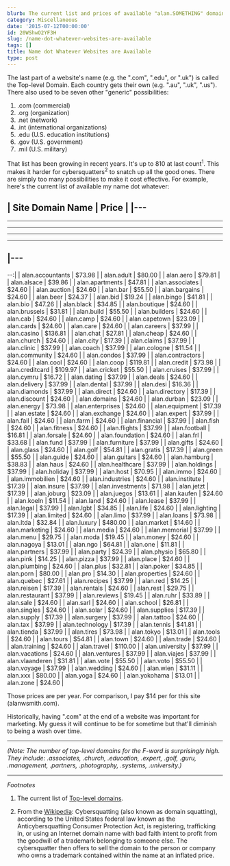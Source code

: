 ```yaml
---
blurb: The current list and prices of available "alan.SOMETHING" domains.
category: Miscellaneous
date: '2015-07-12T00:00:00'
id: 20WShwO2YF3H
slug: /name-dot-whatever-websites-are-available
tags: []
title: Name dot Whatever Websites are Available
type: post
---
```


The last part of a website's name (e.g. the ".com", ".edu", or ".uk") is called the Top-level Domain. Each country gets their own (e.g. ".au", ".uk", ".us"). There also used to be seven other "generic" possibilities:

1. .com (commercial)
2. .org (organization)
3. .net (network)
4. .int (international organizations)
5. .edu (U.S. education institutions)
6. .gov (U.S. government)
7. .mil (U.S. military)

That list has been growing in recent years. It's up to 810 at last count<sup>1</sup>. This makes it harder for cybersquatters<sup>2</sup> to snatch up all the good ones. There are simply too many possibilities to make it cost effective. For example, here's the current list of available my name dot whatever:


| Site Domain Name | Price   |
|---
---
---
---
---
---
|---
---
--:|
| alan.accountants | $73.98  |
| alan.adult       | $80.00  |
| alan.aero        | $79.81  |
| alan.alsace      | $39.86  |
| alan.apartments  | $47.81  |
| alan.associates  | $24.60  |
| alan.auction     | $24.60  |
| alan.bar         | $55.50  |
| alan.bargains    | $24.60  |
| alan.beer        | $24.37  |
| alan.bid         | $19.24  |
| alan.bingo       | $41.81  |
| alan.bio         | $47.26  |
| alan.black       | $34.85  |
| alan.boutique    | $24.60  |
| alan.brussels    | $31.81  |
| alan.build       | $55.50  |
| alan.builders    | $24.60  |
| alan.cab         | $24.60  |
| alan.camp        | $24.60  |
| alan.capetown    | $23.09  |
| alan.cards       | $24.60  |
| alan.care        | $24.60  |
| alan.careers     | $37.99  |
| alan.casino      | $136.81 |
| alan.chat        | $27.81  |
| alan.cheap       | $24.60  |
| alan.church      | $24.60  |
| alan.city        | $17.39  |
| alan.claims      | $37.99  |
| alan.clinic      | $37.99  |
| alan.coach       | $37.99  |
| alan.cologne     | $11.54  |
| alan.community   | $24.60  |
| alan.condos      | $37.99  |
| alan.contractors | $24.60  |
| alan.cool        | $24.60  |
| alan.coop        | $119.81 |
| alan.credit      | $73.98  |
| alan.creditcard  | $109.97 |
| alan.cricket     | $55.50  |
| alan.cruises     | $37.99  |
| alan.cymru       | $16.72  |
| alan.dating      | $37.99  |
| alan.deals       | $24.60  |
| alan.delivery    | $37.99  |
| alan.dental      | $37.99  |
| alan.desi        | $16.36  |
| alan.diamonds    | $37.99  |
| alan.direct      | $24.60  |
| alan.directory   | $17.39  |
| alan.discount    | $24.60  |
| alan.domains     | $24.60  |
| alan.durban      | $23.09  |
| alan.energy      | $73.98  |
| alan.enterprises | $24.60  |
| alan.equipment   | $17.39  |
| alan.estate      | $24.60  |
| alan.exchange    | $24.60  |
| alan.expert      | $37.99  |
| alan.fail        | $24.60  |
| alan.farm        | $24.60  |
| alan.financial   | $37.99  |
| alan.fish        | $24.60  |
| alan.fitness     | $24.60  |
| alan.flights     | $37.99  |
| alan.football    | $16.81  |
| alan.forsale     | $24.60  |
| alan.foundation  | $24.60  |
| alan.frl         | $33.68  |
| alan.fund        | $37.99  |
| alan.furniture   | $37.99  |
| alan.gifts       | $24.60  |
| alan.glass       | $24.60  |
| alan.golf        | $54.81  |
| alan.gratis      | $17.39  |
| alan.green       | $55.50  |
| alan.guide       | $24.60  |
| alan.guitars     | $24.60  |
| alan.hamburg     | $38.83  |
| alan.haus        | $24.60  |
| alan.healthcare  | $37.99  |
| alan.holdings    | $37.99  |
| alan.holiday     | $37.99  |
| alan.host        | $70.95  |
| alan.immo        | $24.60  |
| alan.immobilien  | $24.60  |
| alan.industries  | $24.60  |
| alan.institute   | $17.39  |
| alan.insure      | $37.99  |
| alan.investments | $71.98  |
| alan.jetzt       | $17.39  |
| alan.joburg      | $23.09  |
| alan.juegos      | $13.61  |
| alan.kaufen      | $24.60  |
| alan.koeln       | $11.54  |
| alan.land        | $24.60  |
| alan.lease       | $37.99  |
| alan.legal       | $37.99  |
| alan.lgbt        | $34.85  |
| alan.life        | $24.60  |
| alan.lighting    | $17.39  |
| alan.limited     | $24.60  |
| alan.limo        | $37.99  |
| alan.loans       | $73.98  |
| alan.ltda        | $32.84  |
| alan.luxury      | $480.00 |
| alan.market      | $14.60  |
| alan.marketing   | $24.60  |
| alan.media       | $24.60  |
| alan.memorial    | $37.99  |
| alan.menu        | $29.75  |
| alan.moda        | $19.45  |
| alan.money       | $24.60  |
| alan.nagoya      | $13.01  |
| alan.ngo         | $64.81  |
| alan.one         | $11.81  |
| alan.partners    | $37.99  |
| alan.party       | $24.39  |
| alan.physio      | $65.80  |
| alan.pink        | $14.25  |
| alan.pizza       | $37.99  |
| alan.place       | $24.60  |
| alan.plumbing    | $24.60  |
| alan.plus        | $32.81  |
| alan.poker       | $34.85  |
| alan.porn        | $80.00  |
| alan.pro         | $14.30  |
| alan.properties  | $24.60  |
| alan.quebec      | $27.61  |
| alan.recipes     | $37.99  |
| alan.red         | $14.25  |
| alan.reisen      | $17.39  |
| alan.rentals     | $24.60  |
| alan.rest        | $29.75  |
| alan.restaurant  | $37.99  |
| alan.reviews     | $19.45  |
| alan.ruhr        | $33.89  |
| alan.sale        | $24.60  |
| alan.sarl        | $24.60  |
| alan.school      | $26.81  |
| alan.singles     | $24.60  |
| alan.solar       | $24.60  |
| alan.supplies    | $17.39  |
| alan.supply      | $17.39  |
| alan.surgery     | $37.99  |
| alan.tattoo      | $24.60  |
| alan.tax         | $37.99  |
| alan.technology  | $17.39  |
| alan.tennis      | $41.81  |
| alan.tienda      | $37.99  |
| alan.tires       | $73.98  |
| alan.tokyo       | $13.01  |
| alan.tools       | $24.60  |
| alan.tours       | $54.81  |
| alan.town        | $24.60  |
| alan.trade       | $24.60  |
| alan.training    | $24.60  |
| alan.travel      | $110.00 |
| alan.university  | $37.99  |
| alan.vacations   | $24.60  |
| alan.ventures    | $37.99  |
| alan.viajes      | $37.99  |
| alan.vlaanderen  | $31.81  |
| alan.vote        | $55.50  |
| alan.voto        | $55.50  |
| alan.voyage      | $37.99  |
| alan.wedding     | $24.60  |
| alan.wien        | $31.11  |
| alan.xxx         | $80.00  |
| alan.yoga        | $24.60  |
| alan.yokohama    | $13.01  |
| alan.zone        | $24.60  |

Those prices are per year. For comparison, I pay $14 per for this site (alanwsmith.com).

Historically, having ".com" at the end of a website was important for marketing. My guess it will continue to be for sometime but that'll diminish to being a wash over time. 

---


_(Note: The number of top-level domains for the F-word is surprisingly high. They include: .associates, .church, .education, .expert, .golf, .guru, .management, .partners, .photography, .systems, .university.)_ 

---


_Footnotes_

1. The current list of [Top-level domains](https://en.wikipedia.org/wiki/Top-level_domain).

2. From the [Wikipedia](https://en.wikipedia.org/wiki/Cybersquatting): Cybersquatting (also known as domain squatting), according to the United States federal law known as the Anticybersquatting Consumer Protection Act, is registering, trafficking in, or using an Internet domain name with bad faith intent to profit from the goodwill of a trademark belonging to someone else. The cybersquatter then offers to sell the domain to the person or company who owns a trademark contained within the name at an inflated price.